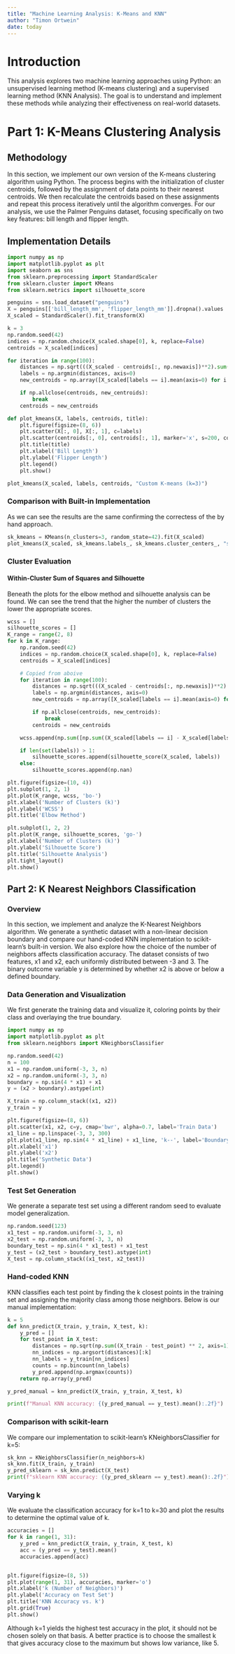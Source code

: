 ```yaml
---
title: "Machine Learning Analysis: K-Means and KNN"
author: "Timon Ortwein"
date: today
---
```


# Introduction

This analysis explores two machine learning approaches using Python: an unsupervised learning method (K-means clustering) and a supervised learning method (KNN Analysis). The goal is to understand and implement these methods while analyzing their effectiveness on real-world datasets.

# Part 1: K-Means Clustering Analysis

## Methodology
In this section, we implement our own version of the K-means clustering algorithm using Python. The process begins with the initialization of cluster centroids, followed by the assignment of data points to their nearest centroids. We then recalculate the centroids based on these assignments and repeat this process iteratively until the algorithm converges.
For our analysis, we use the Palmer Penguins dataset, focusing specifically on two key features: bill length and flipper length.


## Implementation Details

```python
import numpy as np
import matplotlib.pyplot as plt
import seaborn as sns
from sklearn.preprocessing import StandardScaler
from sklearn.cluster import KMeans
from sklearn.metrics import silhouette_score

penguins = sns.load_dataset("penguins")
X = penguins[['bill_length_mm', 'flipper_length_mm']].dropna().values
X_scaled = StandardScaler().fit_transform(X)

k = 3
np.random.seed(42)
indices = np.random.choice(X_scaled.shape[0], k, replace=False)
centroids = X_scaled[indices]

for iteration in range(100):
    distances = np.sqrt(((X_scaled - centroids[:, np.newaxis])**2).sum(axis=2))
    labels = np.argmin(distances, axis=0)
    new_centroids = np.array([X_scaled[labels == i].mean(axis=0) for i in range(k)])

    if np.allclose(centroids, new_centroids):
        break
    centroids = new_centroids

def plot_kmeans(X, labels, centroids, title):
    plt.figure(figsize=(8, 6))
    plt.scatter(X[:, 0], X[:, 1], c=labels)
    plt.scatter(centroids[:, 0], centroids[:, 1], marker='x', s=200, color='red', label='Centroids')
    plt.title(title)
    plt.xlabel('Bill Length')
    plt.ylabel('Flipper Length')
    plt.legend()
    plt.show()

plot_kmeans(X_scaled, labels, centroids, "Custom K-means (k=3)")
``` 

### Comparison with Built-in Implementation

As we can see the results are the same confirming the correctess of the by hand approach.
```python
sk_kmeans = KMeans(n_clusters=3, random_state=42).fit(X_scaled)
plot_kmeans(X_scaled, sk_kmeans.labels_, sk_kmeans.cluster_centers_, "sklearn KMeans (k=3)")
```

### Cluster Evaluation

#### Within-Cluster Sum of Squares and Silhouette

Beneath the plots for the elbow method and silhouette analysis can be found. We can see the trend that the higher the number of clusters the lower the appropriate scores.
```python
wcss = []
silhouette_scores = []
K_range = range(2, 8)
for k in K_range:
    np.random.seed(42)
    indices = np.random.choice(X_scaled.shape[0], k, replace=False)
    centroids = X_scaled[indices]

    # Copied from aboive
    for iteration in range(100):
        distances = np.sqrt(((X_scaled - centroids[:, np.newaxis])**2).sum(axis=2))
        labels = np.argmin(distances, axis=0)
        new_centroids = np.array([X_scaled[labels == i].mean(axis=0) for i in range(k)])

        if np.allclose(centroids, new_centroids):
            break
        centroids = new_centroids

    wcss.append(np.sum([np.sum((X_scaled[labels == i] - X_scaled[labels == i].mean(axis=0))**2) for i in range(k)]))

    if len(set(labels)) > 1:
        silhouette_scores.append(silhouette_score(X_scaled, labels))
    else:
        silhouette_scores.append(np.nan)

plt.figure(figsize=(10, 4))
plt.subplot(1, 2, 1)
plt.plot(K_range, wcss, 'bo-')
plt.xlabel('Number of Clusters (k)')
plt.ylabel('WCSS')
plt.title('Elbow Method')

plt.subplot(1, 2, 2)
plt.plot(K_range, silhouette_scores, 'go-')
plt.xlabel('Number of Clusters (k)')
plt.ylabel('Silhouette Score')
plt.title('Silhouette Analysis')
plt.tight_layout()
plt.show()
```



## Part 2: K Nearest Neighbors Classification


### Overview
In this section, we implement and analyze the K-Nearest Neighbors algorithm. We generate a synthetic dataset with a non-linear decision boundary and compare our hand-coded KNN implementation to scikit-learn's built-in version. We also explore how the choice of the number of neighbors affects classification accuracy.
The dataset consists of two features, x1 and x2, each uniformly distributed between -3 and 3. The binary outcome variable y is determined by whether x2 is above or below a defined boundary.


### Data Generation and Visualization
We first generate the training data and visualize it, coloring points by their class and overlaying the true boundary.

```python
import numpy as np
import matplotlib.pyplot as plt
from sklearn.neighbors import KNeighborsClassifier

np.random.seed(42)
n = 100
x1 = np.random.uniform(-3, 3, n)
x2 = np.random.uniform(-3, 3, n)
boundary = np.sin(4 * x1) + x1
y = (x2 > boundary).astype(int)

X_train = np.column_stack((x1, x2))
y_train = y

plt.figure(figsize=(8, 6))
plt.scatter(x1, x2, c=y, cmap='bwr', alpha=0.7, label='Train Data')
x1_line = np.linspace(-3, 3, 300)
plt.plot(x1_line, np.sin(4 * x1_line) + x1_line, 'k--', label='Boundary')
plt.xlabel('x1')
plt.ylabel('x2')
plt.title('Synthetic Data')
plt.legend()
plt.show()
```

### Test Set Generation
We generate a separate test set using a different random seed to evaluate model generalization.

```python

np.random.seed(123)
x1_test = np.random.uniform(-3, 3, n)
x2_test = np.random.uniform(-3, 3, n)
boundary_test = np.sin(4 * x1_test) + x1_test
y_test = (x2_test > boundary_test).astype(int)
X_test = np.column_stack((x1_test, x2_test))
```

### Hand-coded KNN
KNN classifies each test point by finding the k closest points in the training set and assigning the majority class among those neighbors. Below is our manual implementation:

```python

k = 5
def knn_predict(X_train, y_train, X_test, k):
    y_pred = []
    for test_point in X_test:
        distances = np.sqrt(np.sum((X_train - test_point) ** 2, axis=1))
        nn_indices = np.argsort(distances)[:k]
        nn_labels = y_train[nn_indices]
        counts = np.bincount(nn_labels)
        y_pred.append(np.argmax(counts))
    return np.array(y_pred)

y_pred_manual = knn_predict(X_train, y_train, X_test, k)

print(f"Manual KNN accuracy: {(y_pred_manual == y_test).mean():.2f}")
```

### Comparison with scikit-learn
We compare our implementation to scikit-learn's KNeighborsClassifier for k=5:

```python

sk_knn = KNeighborsClassifier(n_neighbors=k)
sk_knn.fit(X_train, y_train)
y_pred_sklearn = sk_knn.predict(X_test)
print(f"sklearn KNN accuracy: {(y_pred_sklearn == y_test).mean():.2f}")
```

### Varying k
We evaluate the classification accuracy for k=1 to k=30 and plot the results to determine the optimal value of k.

```python
accuracies = []
for k in range(1, 31):
    y_pred = knn_predict(X_train, y_train, X_test, k)
    acc = (y_pred == y_test).mean()
    accuracies.append(acc)


plt.figure(figsize=(8, 5))
plt.plot(range(1, 31), accuracies, marker='o')
plt.xlabel('k (Number of Neighbors)')
plt.ylabel('Accuracy on Test Set')
plt.title('KNN Accuracy vs. k')
plt.grid(True)
plt.show()
```

Although k=1 yields the highest test accuracy in the plot, it should not be chosen solely on that basis. A better practice is to choose the smallest k that gives accuracy close to the maximum but shows low variance, like 5.






